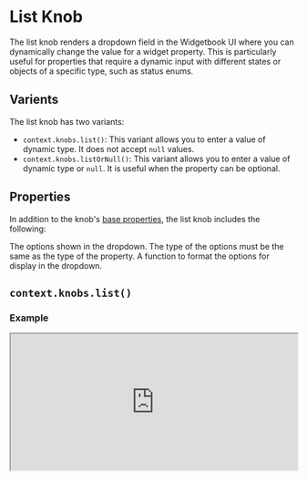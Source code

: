 # List Knob

The list knob renders a dropdown field in the Widgetbook UI where you can dynamically change the value for a widget property. 
This is particularly useful for properties that require a dynamic input with different states or objects of a specific type, such as status enums.

## Varients

The list knob has two variants:
- `context.knobs.list()`: This variant allows you to enter a value of dynamic type. It does not accept `null` values.
- `context.knobs.listOrNull()`: This variant allows you to enter a value of dynamic type or `null`. It is useful when the property can be optional.

## Properties

In addition to the knob's [base properties](/knobs/overview#properties), the list knob includes the following:

<Accordion title="context.knobs.list()" defaultOpen>
  <Property name="options" type="T" required>
    The options shown in the dropdown. The type of the options must be the same as the type of the property.
  </Property>

  <Property name="labelBuilder" type="LabelBuilder<T>" optional>
    A function to format the options for display in the dropdown.
  </Property>
</Accordion>

## `context.knobs.list()`

### Example

<iframe 
  src="https://preview.widgetbook.io/#/?path=knobpreview/list-knob&panels=knobs" 
  width="100%"
  height="240px"
/>

### Usage

To use a list knob, call the `context.knobs.list()` method.

```dart title="Example: List Knob"
@UseCase(type: MyWidget, name: 'Default')
Widget buildUseCase(BuildContext context) {
  return MyWidget(
    status: context.knobs.list( // [!code highlight]
      label: 'status', // [!code highlight]
      options: [ // [!code highlight]
        OnlineStatusType.online, // [!code highlight]
        OnlineStatusType.offline, // [!code highlight]
        OnlineStatusType.busy, // [!code highlight]
      ], // [!code highlight]
      labelBuilder: (value) => value!.name, // [!code highlight]
    ), // [!code highlight]
  );
}

enum OnlineStatusType { online, offline, busy }
```

## `context.knobs.stringOrNull()` 

### Example

<iframe 
  src="https://preview.widgetbook.io/#/?path=knobpreview/list-nullable-knob&panels=knobs" 
  width="100%"
  height="240px"
/>

### Usage

To use the nullable list knob, call the `context.knobs.listOrNull()` method.

```dart title="Example: Nullable List Knob"
@UseCase(type: MyWidget, name: 'Default')
Widget buildUseCase(BuildContext context) {
  return MyWidget(
    status: context.knobs.listOrNull( // [!code highlight]
      label: 'status', // [!code highlight]
      options: [ // [!code highlight]
        OnlineStatusType.online, // [!code highlight]
        OnlineStatusType.offline, // [!code highlight]
        OnlineStatusType.busy, // [!code highlight]
      ], // [!code highlight]
      labelBuilder: (value) => value!.name, // [!code highlight]
    ), // [!code highlight]
  );
}

enum OnlineStatusType { online, offline, busy }
```

## Multi-snapshot Support

Multi-snapshot support allows you to generate multiple screenshots of a single use case with varying values using [KnobsConfigs](/cloud/reviews/multi-snapshot#multi-snapshot-for-knobs) and [AddonsConfigs](/cloud/reviews/multi-snapshot#multi-snapshot-for-addons).

### Regular list knob

```dart title="Example: ListKnobConfig"
@UseCase(
  type: MyWidget,
  name: 'Default',
  cloudKnobsConfigs: { // [!code highlight]
    'online': [ListKnobConfig('status', 'online')], // [!code highlight]
    'offline': [ListKnobConfig('status', 'offline')], // [!code highlight]
    'busy': [ListKnobConfig('status', 'busy')], // [!code highlight]
  }, // [!code highlight]
)
Widget buildUseCase(BuildContext context) {
  return MyWidget(
    status: context.knobs.list(
      label: 'status',
      options: [
        OnlineStatusType.online,
        OnlineStatusType.offline,
        OnlineStatusType.busy,
      ],
      labelBuilder: (value) => value.name,
    ),
  );
}

enum OnlineStatusType { online, offline, busy }
```

### Nullable String Knob

```dart title="Example: NullKnobConfig"
@UseCase(
  type: MyWidget,
  name: 'Default',
  cloudKnobsConfigs: { // [!code highlight]
    'no status': [NullKnobConfig('status')], // [!code highlight]
    'online': [ListKnobConfig('status', 'online')], // [!code highlight]
  }, // [!code highlight]
)
Widget buildUseCase(BuildContext context) {
  return MyWidget(
    status: context.knobs.listOrNull(
      label: 'status',
      options: [
        OnlineStatusType.online,
        OnlineStatusType.offline,
        OnlineStatusType.busy,
      ],
      labelBuilder: (value) => value!.name,
    ),
  );
}

enum OnlineStatusType { online, offline, busy }
```
